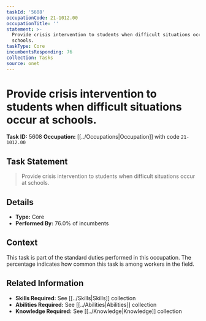 ```yaml
---
taskId: '5608'
occupationCode: 21-1012.00
occupationTitle: ''
statement: >-
  Provide crisis intervention to students when difficult situations occur at
  schools.
taskType: Core
incumbentsResponding: 76
collection: Tasks
source: onet
---
```

# Provide crisis intervention to students when difficult situations occur at schools.

**Task ID:** 5608
**Occupation:** [[../Occupations|Occupation]] with code `21-1012.00`

## Task Statement

> Provide crisis intervention to students when difficult situations occur at schools.

## Details

- **Type:** Core
- **Performed By:** 76.0% of incumbents

## Context

This task is part of the standard duties performed in this occupation. The percentage indicates how common this task is among workers in the field.

## Related Information

- **Skills Required:** See [[../Skills|Skills]] collection
- **Abilities Required:** See [[../Abilities|Abilities]] collection
- **Knowledge Required:** See [[../Knowledge|Knowledge]] collection
